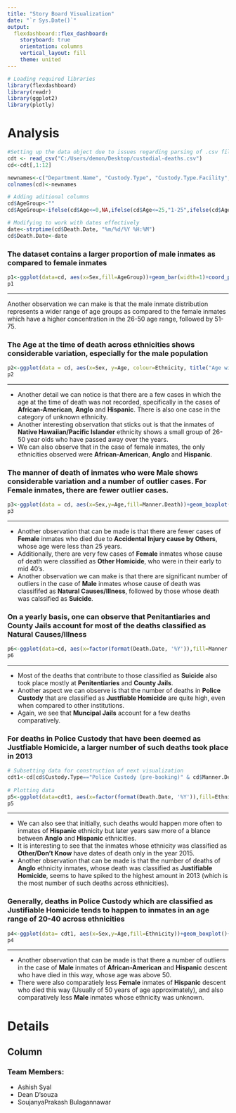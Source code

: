 ```yaml
---
title: "Story Board Visualization"
date: "`r Sys.Date()`"
output: 
  flexdashboard::flex_dashboard:
    storyboard: true
    orientation: columns
    vertical_layout: fill
    theme: united
---
```


```r
# Loading required libraries
library(flexdashboard)
library(readr)
library(ggplot2)
library(plotly)
```

Analysis {.storyboard}
=========================================

```r
#Setting up the data object due to issues regarding parsing of .csv file
cdt <- read_csv("C:/Users/demon/Desktop/custodial-deaths.csv")
cd<-cdt[,1:12]

newnames<-c("Department.Name", "Custody.Type", "Custody.Type.Facility","First.Name","Middle.Name","Last.Name","Ethnicity","Sex","Age","Death.Date","Manner.Death","Charges.Status")
colnames(cd)<-newnames

# Adding aditional columns
cd$AgeGroup<-""
cd$AgeGroup<-ifelse(cd$Age<=0,NA,ifelse(cd$Age<=25,"1-25",ifelse(cd$Age<=50,"26-50",ifelse(cd$Age<=75,"51-75",ifelse(cd$Age<=100,"76-100",ifelse(cd$Age<=125,"101-125","Over 125"))))))

# Modifying to work with dates effectively
date<-strptime(cd$Death.Date, "%m/%d/%Y %H:%M")
cd$Death.Date<-date
```

### The dataset contains a larger proportion of male inmates as compared to female inmates  
  
```r
p1<-ggplot(data=cd, aes(x=Sex,fill=AgeGroup))+geom_bar(width=1)+coord_polar(theta="y")+guides(fill= guide_legend(title = "Age Group"))+theme_light()
p1
```  
  
***  
  
  Another observation we can make is that the male inmate distribution represents a wider range of age groups as compared to the female inmates which have a higher concentration in the 26-50 age range, followed by 51-75.  
  
### The Age at the time of death across ethnicities shows considerable variation, especially for the male population  

```r
p2<-ggplot(data = cd, aes(x=Sex, y=Age, colour=Ethnicity, title("Age wise distribution")))+geom_boxplot()+coord_flip()+scale_color_brewer(palette = "Paired")+theme_dark()
p2
```  

***  
  
  + Another detail we can notice is that there are a few cases in which the age at the time of death was not recorded, specifically in the cases of __African-American__, __Anglo__ and __Hispanic__. There is also one case in the category of unknown ethnicity.
  + Another interesting observation that sticks out is that the inmates of __Native Hawaiian/Pacific Islander__ ethnicity shows a small group of 26-50 year olds who have passed away over the years.
  + We can also observe that in the case of female inmates, the only ethnicities observed were __African-American__, __Anglo__ and __Hispanic__.  
  
### The manner of death of inmates who were __Male__ shows considerable variation and a number of outlier cases. For __Female__ inmates, there are fewer outlier cases.

```r
p3<-ggplot(data = cd, aes(x=Sex,y=Age,fill=Manner.Death))+geom_boxplot()+coord_flip()+scale_fill_brewer()+theme_dark()
p3
```  

***  
  
  + Another observation that can be made is that there are fewer cases of __Female__ inmates who died due to __Accidental Injury cause by Others__, whose age were less than 25 years.  
  + Additionally, there are very few cases of __Female__ inmates whose cause of death were classified as __Other Homicide__, who were in their early to mid 40's.  
  + Another observation we can make is that there are significant number of outliers in the case of __Male__ inmates whose cause of death was classififed as __Natural Causes/Illness__, followed by those whose death was calssified as __Suicide__.
  
### On a yearly basis, one can observe that __Penitantiaries__ and __County Jails__ account for most of the deaths classified as __Natural Causes/Illness__  

```r
p6<-ggplot(data=cd, aes(x=factor(format(Death.Date, '%Y')),fill=Manner.Death))+geom_bar(position = "dodge")+scale_fill_brewer()+guides(fill= guide_legend(title = "Manner of Death"))+xlab("Year")+facet_wrap(~Custody.Type)+theme_dark()
p6
```  

***  
  
  + Most of the deaths that contribute to those classified as __Suicide__ also took place mostly at __Penitentiaries__ and __County Jails__.  
  + Another aspect we can observe is that the number of deaths in __Police Custody__ that are classified as __Justfiable Homicide__ are quite high, even when compared to other institutions.
  + Again, we see that __Muncipal Jails__ account for a few deaths comparatively.  
  
### For deaths in __Police Custody__ that have been deemed as __Justfiable Homicide__, a larger number of such deaths took place in 2013   

```r
# Subsetting data for construction of next visualization 
cdt1<-cd[cd$Custody.Type=="Police Custody (pre-booking)" & cd$Manner.Death=="Justifiable Homicide",]
  
# Plotting data
p5<-ggplot(data=cdt1, aes(x=factor(format(Death.Date, '%Y')),fill=Ethnicity))+geom_bar(position="dodge")+scale_fill_brewer(palette = "Paired")+xlab("Year")+theme_dark()
p5
```  

***  
  
  + We can also see that  initially, such deaths would happen more often to inmates of __Hispanic__ ethnicity but later years saw more of a blance between __Anglo__ and __Hispanic__ ethnicities.
  + It is interesting to see that the inmates whose ethnicity was classified as __Other/Don't Know__ have dates of death only in the year 2015.
  + Another observation that can be made is that the number of deaths of __Anglo__ ethnicity inmates, whose death was classified as __Justifiable Homicide__, seems to have spiked to the highest amount in 2013 (which is the most number of such deaths across ethnicities).  
  
### Generally, deaths in __Police Custody__ which are classified as __Justifiable Homicide__ tends to happen to inmates in an age range of 20-40 across ethnicities  

```r
p4<-ggplot(data= cdt1, aes(x=Sex,y=Age,fill=Ethnicity))+geom_boxplot()+coord_flip()+scale_fill_brewer(palette = "Paired")+theme_dark()
p4
```  

***  
  
  + Another observation that can be made is that there a number of outliers in the case of __Male__ inmates of __African-American__ and __Hispanic__ descent who have died in this way, whose age was above 50.  
  + There were also comparatiely less __Female__ inmates of __Hispanic__ descent who died this way (Usually of 50 years of age approximately), and also comparatively less __Male__ inmates whose ethnicity was unknown.  
  
Details
=========================================

Column
-----------------------------------------

### Team Members:  
  + Ashish Syal
  + Dean D'souza
  + SoujanyaPrakash Bulagannawar
  
  